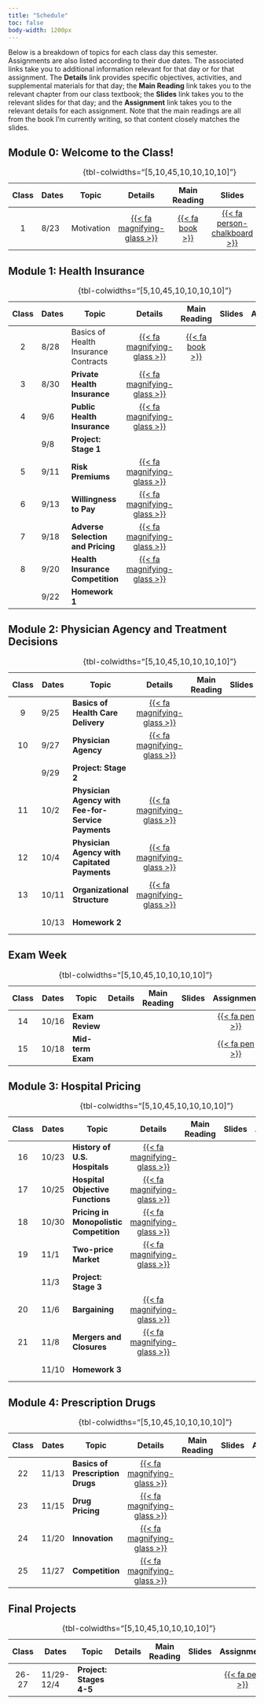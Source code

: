 ```yaml
---
title: "Schedule"
toc: false
body-width: 1200px
---
```


Below is a breakdown of topics for each class day this semester. Assignments are also listed according to their due dates. The associated links take you to additional information relevant for that day or for that assignment. The **Details** link provides specific objectives, activities, and supplemental materials for that day; the **Main Reading** link takes you to the relevant chapter from our class textbook; the **Slides** link takes you to the relevant slides for that day; and the **Assignment** link takes you to the relevant details for each assignment. Note that the main readings are all from the book I'm currently writing, so that content closely matches the slides.

## Module 0: Welcome to the Class!

| Class | Dates      | Topic                                       | Details | Main Reading | Slides | Assignment  |
|:-----:|------------|---------------------------------------------|:-------:|:------------:|:------:|:-----------:|
|  1    | 8/23       | Motivation                                  | [{{< fa magnifying-glass  >}}](/schedule/class-01.html)  | [{{< fa book >}}](http://healthcare-markets.books.ianmccarthyecon.com/) | [{{< fa person-chalkboard >}}](http://healthcare-markets-slides.books.ianmccarthyecon.com/)  |  |
: {tbl-colwidths="\[5,10,45,10,10,10,10\]"}


## Module 1: Health Insurance

| Class | Dates      | Topic                                       | Details | Main Reading | Slides | Assignment |
|:-----:|------------|---------------------------------------------|:-------:|:------------:|:------:|:----------:|
|  2    | 8/28       | Basics of Health Insurance Contracts        | [{{< fa magnifying-glass >}}](/schedule/class-02.html) | [{{< fa book >}}](http://healthcare-markets.books.ianmccarthyecon.com/part1/insurance-1-1.html) | | | 
|  3    | 8/30       | **Private Health Insurance**                | [{{< fa magnifying-glass >}}](/schedule/class-03.html)   |
|  4    | 9/6        | **Public Health Insurance**                 | [{{< fa magnifying-glass >}}](/schedule/class-04.html)   |
|       | 9/8        | **Project: Stage 1**                        | | | | [{{< fa pen  >}}](/assignments/project.html) |
|  5    | 9/11       | **Risk Premiums**                           | [{{< fa magnifying-glass >}}](/schedule/class-05.html) |
|  6    | 9/13       | **Willingness to Pay**                      | [{{< fa magnifying-glass >}}](/schedule/class-06.html) |
|  7    | 9/18       | **Adverse Selection and Pricing**           | [{{< fa magnifying-glass >}}](/schedule/class-07.html) |
|  8    | 9/20       | **Health Insurance Competition**            | [{{< fa magnifying-glass >}}](/schedule/class-08.html) |
|       | 9/22       | **Homework 1**                              | | | | [{{< fa pen  >}}](/assignments/homework1.html) |
: {tbl-colwidths="\[5,10,45,10,10,10,10\]"}


## Module 2: Physician Agency and Treatment Decisions

| Class | Dates       | Topic                                       | Details | Main Reading | Slides | Assignment |
|:-----:|-------------|---------------------------------------------|:-------:|:------------:|:------:|:----------:|
|  9    | 9/25        | **Basics of Health Care Delivery**          | [{{< fa magnifying-glass >}}](/schedule/class-09.html)   |
|  10   | 9/27        | **Physician Agency**                        | [{{< fa magnifying-glass >}}](/schedule/class-10.html) |
|       | 9/29        | **Project: Stage 2**                        | | | | [{{< fa pen  >}}](/assignments/project.html) |
|  11   | 10/2        | **Physician Agency with Fee-for-Service Payments**  | [{{< fa magnifying-glass >}}](/schedule/class-11.html) |
|  12   | 10/4        | **Physician Agency with Capitated Payments** | [{{< fa magnifying-glass >}}](/schedule/class-12.html) |
|  13   | 10/11       | **Organizational Structure**                 | [{{< fa magnifying-glass >}}](/schedule/class-13.html) |
|       | 10/13       | **Homework 2**                               | | | | [{{< fa pen  >}}](/assignments/homework2.html) |
: {tbl-colwidths="\[5,10,45,10,10,10,10\]"}


## Exam Week

| Class | Dates       | Topic                                       | Details | Main Reading | Slides | Assignment |
|:-----:|-------------|---------------------------------------------|:-------:|:------------:|:------:|:----------:|
|  14   | 10/16       | **Exam Review**                             | | | | [{{< fa pen  >}}](/assignments/exam1.html) |
|  15   | 10/18       | **Mid-term Exam**                           | | | | [{{< fa pen  >}}](/assignments/exam1.html) |
: {tbl-colwidths="\[5,10,45,10,10,10,10\]"}


## Module 3: Hospital Pricing

| Class | Dates       | Topic                                       | Details | Main Reading | Slides | Assignment |
|:-----:|-------------|---------------------------------------------|:-------:|:------------:|:------:|:----------:|
| 16    | 10/23       | **History of U.S. Hospitals**               | [{{< fa magnifying-glass >}}](/schedule/class-16.html) |
| 17    | 10/25       | **Hospital Objective Functions**            | [{{< fa magnifying-glass >}}](/schedule/class-17.html) |
| 18    | 10/30       | **Pricing in Monopolistic Competition**     | [{{< fa magnifying-glass >}}](/schedule/class-18.html) |
| 19    | 11/1        | **Two-price Market**                        | [{{< fa magnifying-glass >}}](/schedule/class-19.html) |
|       | 11/3        | **Project: Stage 3**                        | | | | [{{< fa pen  >}}](/assignments/project.html) |
| 20    | 11/6        | **Bargaining**                              | [{{< fa magnifying-glass >}}](/schedule/class-20.html) |
| 21    | 11/8        | **Mergers and Closures**                    | [{{< fa magnifying-glass >}}](/schedule/class-21.html) |
|       | 11/10       | **Homework 3**                              | | | | [{{< fa pen  >}}](/assignments/homework3.html) |
: {tbl-colwidths="\[5,10,45,10,10,10,10\]"}


## Module 4: Prescription Drugs

| Class| Dates          | Topic                | Details | Main Reading | Slides | Assignment |
|:---------:|-----------|-----------|:---------:|:---------:|:---------:|:---------:|
|  22    | 11/13  | **Basics of Prescription Drugs**        | [{{< fa magnifying-glass >}}](/schedule/class-22.html) |
|  23    | 11/15  | **Drug Pricing**                        | [{{< fa magnifying-glass >}}](/schedule/class-23.html) |
|  24    | 11/20  | **Innovation**                          | [{{< fa magnifying-glass >}}](/schedule/class-24.html) |
|  25    | 11/27  | **Competition**                         | [{{< fa magnifying-glass >}}](/schedule/class-25.html) |
: {tbl-colwidths="\[5,10,45,10,10,10,10\]"}


## Final Projects

| Class| Dates          | Topic                | Details | Main Reading | Slides | Assignment |
|:---------:|-----------|-----------|:---------:|:---------:|:---------:|:---------:|
|  26-27 | 11/29-12/4   | **Project: Stages 4-5**     | | | | [{{< fa pen  >}}](/assignments/project.html) |
: {tbl-colwidths="\[5,10,45,10,10,10,10\]"}





